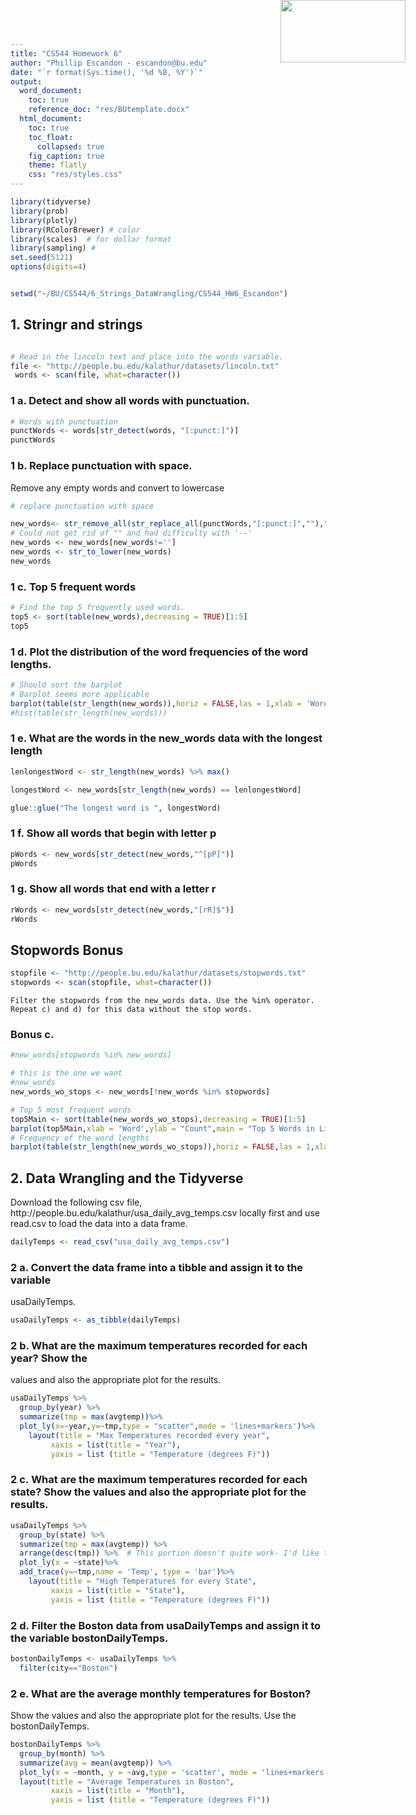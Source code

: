 ```yaml
---
title: "CS544 Homework 6"
author: "Phillip Escandon - escandon@bu.edu"
date: "`r format(Sys.time(), '%d %B, %Y')`"
output:
  word_document:
    toc: true
    reference_doc: "res/BUtemplate.docx"
  html_document:
    toc: true
    toc_float:
      collapsed: true    
    fig_caption: true
    theme: flatly
    css: "res/styles.css"
---
```


<img src="res/BU_Small.png" width=200 height=100 style="position:absolute;top:0px;right:100px;" />


\newpage


```r
library(tidyverse)
library(prob)
library(plotly)
library(RColorBrewer) # color
library(scales)  # for dollar format
library(sampling) # 
set.seed(5121)
options(digits=4)


setwd("~/BU/CS544/6_Strings_DataWrangling/CS544_HW6_Escandon")
```

## 1. Stringr and strings
```

```
```r
# Read in the lincoln text and place into the words variable.
file <- "http://people.bu.edu/kalathur/datasets/lincoln.txt"
 words <- scan(file, what=character())


```

### 1 a. Detect and show all words with punctuation.
```r
# Words with punctuation
punctWords <- words[str_detect(words, "[:punct:]")]
punctWords

```
### 1 b. Replace punctuation with space.
Remove any empty words and convert to lowercase
```r
# replace punctuation with space

new_words<- str_remove_all(str_replace_all(punctWords,"[:punct:]","")," ")
# Could not get rid of "" and had difficulty with '--'
new_words <- new_words[new_words!='']
new_words <- str_to_lower(new_words)
new_words


```
### 1 c. Top 5 frequent words
```r
# Find the top 5 frequently used words.
top5 <- sort(table(new_words),decreasing = TRUE)[1:5]
top5

```
### 1 d. Plot the distribution of the word frequencies of the word lengths.
```r
# Should sort the barplot
# Barplot seems more applicable  
barplot(table(str_length(new_words)),horiz = FALSE,las = 1,xlab = 'Word Length',ylab = 'Word Count')
#hist(table(str_length(new_words)))


```
### 1 e. What are the words in the new_words data with the longest length
```r
lenlongestWord <- str_length(new_words) %>% max()

longestWord <- new_words[str_length(new_words) == lenlongestWord]

glue::glue("The longest word is ", longestWord)

```
### 1 f. Show all words that begin with letter p 
```r
pWords <- new_words[str_detect(new_words,"^[pP]")]
pWords

```


### 1 g. Show all words that end with a letter r 
```r
rWords <- new_words[str_detect(new_words,"[rR]$")]
rWords

```


## Stopwords Bonus
```r

stopfile <- "http://people.bu.edu/kalathur/datasets/stopwords.txt"
stopwords <- scan(stopfile, what=character())
```
```
Filter the stopwords from the new_words data. Use the %in% operator.
Repeat c) and d) for this data without the stop words.
```
### Bonus c. 
```r
#new_words[stopwords %in% new_words]

# this is the one we want
#new_words
new_words_wo_stops <- new_words[!new_words %in% stopwords]

# Top 5 most frequent words
top5Main <- sort(table(new_words_wo_stops),decreasing = TRUE)[1:5]
barplot(top5Main,xlab = 'Word',ylab = "Count",main = "Top 5 Words in Lincoln Address")
# Frequency of the word lengths
barplot(table(str_length(new_words_wo_stops)),horiz = FALSE,las = 1,xlab = 'Word Length',ylab = 'Word Count')

```

## 2. Data Wrangling and the Tidyverse
Download the following csv file,
http://people.bu.edu/kalathur/usa_daily_avg_temps.csv
locally first and use read.csv to load the data into a data frame.

```r
dailyTemps <- read_csv("usa_daily_avg_temps.csv")

```
### 2 a.   Convert the data frame into a tibble and assign it to the variable
usaDailyTemps.
```r
usaDailyTemps <- as_tibble(dailyTemps)

```

### 2 b.  What are the maximum temperatures recorded for each year? Show the
values and also the appropriate plot for the results.  
```r
usaDailyTemps %>% 
  group_by(year) %>%
  summarize(tmp = max(avgtemp))%>%
  plot_ly(x=~year,y=~tmp,type = "scatter",mode = 'lines+markers')%>%
    layout(title = "Max Temperatures recorded every year",
         xaxis = list(title = "Year"),
         yaxis = list (title = "Temperature (degrees F)"))


```

### 2 c.  What are the maximum temperatures recorded for each state? Show the values and also the appropriate plot for the results.
 
```r
usaDailyTemps %>% 
  group_by(state) %>%
  summarize(tmp = max(avgtemp)) %>%
  arrange(desc(tmp)) %>%  # This portion doesn't quite work- I'd like the barplot to be ordered by temp.
  plot_ly(x = ~state)%>%
  add_trace(y=~tmp,name = 'Temp', type = 'bar')%>%
    layout(title = "High Temperatures for every State",
         xaxis = list(title = "State"),
         yaxis = list (title = "Temperature (degrees F)"))


```

### 2 d.   Filter the Boston data from usaDailyTemps and assign it to the variable bostonDailyTemps.

```r
bostonDailyTemps <- usaDailyTemps %>% 
  filter(city=="Boston")

```

### 2 e. What are the average monthly temperatures for Boston? 
Show the values and also the appropriate plot for the results. Use the
bostonDailyTemps.  
```r
bostonDailyTemps %>%
  group_by(month) %>%
  summarize(avg = mean(avgtemp)) %>%
  plot_ly(x = ~month, y = ~avg,type = 'scatter', mode = 'lines+markers')%>%
  layout(title = "Average Temperatures in Boston",
         xaxis = list(title = "Month"),
         yaxis = list (title = "Temperature (degrees F)"))
  
  


```





